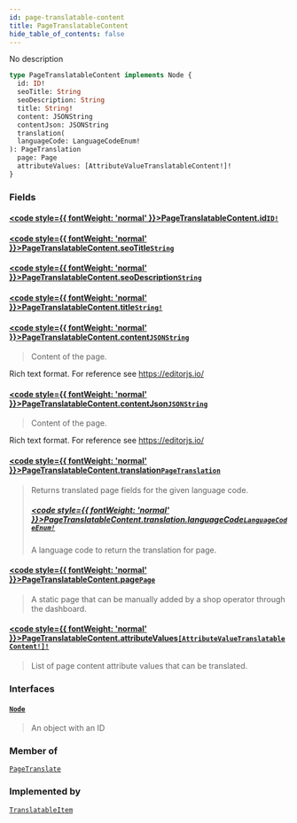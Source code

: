 ```yaml
---
id: page-translatable-content
title: PageTranslatableContent
hide_table_of_contents: false
---
```








No description

```graphql
type PageTranslatableContent implements Node {
  id: ID!
  seoTitle: String
  seoDescription: String
  title: String!
  content: JSONString
  contentJson: JSONString
  translation(
  languageCode: LanguageCodeEnum!
): PageTranslation
  page: Page
  attributeValues: [AttributeValueTranslatableContent!]!
}
```


### Fields

#### [<code style={{ fontWeight: 'normal' }}>PageTranslatableContent.<b>id</b></code>](#)<Bullet />[`ID!`](../../../developer/api-reference/scalars/id) <Badge class="secondary" text="non-null"/> <Badge class="secondary" text="scalar"/>
> 
> 

#### [<code style={{ fontWeight: 'normal' }}>PageTranslatableContent.<b>seoTitle</b></code>](#)<Bullet />[`String`](../../../developer/api-reference/scalars/string) <Badge class="secondary" text="scalar"/>
> 
> 

#### [<code style={{ fontWeight: 'normal' }}>PageTranslatableContent.<b>seoDescription</b></code>](#)<Bullet />[`String`](../../../developer/api-reference/scalars/string) <Badge class="secondary" text="scalar"/>
> 
> 

#### [<code style={{ fontWeight: 'normal' }}>PageTranslatableContent.<b>title</b></code>](#)<Bullet />[`String!`](../../../developer/api-reference/scalars/string) <Badge class="secondary" text="non-null"/> <Badge class="secondary" text="scalar"/>
> 
> 

#### [<code style={{ fontWeight: 'normal' }}>PageTranslatableContent.<b>content</b></code>](#)<Bullet />[`JSONString`](../../../developer/api-reference/scalars/jsonstring) <Badge class="secondary" text="scalar"/>
> Content of the page.

Rich text format. For reference see https://editorjs.io/
> 

#### [<code style={{ fontWeight: 'normal' }}>PageTranslatableContent.<b>contentJson</b></code>](#)<Bullet />[`JSONString`](../../../developer/api-reference/scalars/jsonstring) <Badge class="secondary" text="scalar"/>
> Content of the page.

Rich text format. For reference see https://editorjs.io/
> 

#### [<code style={{ fontWeight: 'normal' }}>PageTranslatableContent.<b>translation</b></code>](#)<Bullet />[`PageTranslation`](../../../developer/api-reference/objects/page-translation) <Badge class="secondary" text="object"/>
> Returns translated page fields for the given language code.
> ##### [<code style={{ fontWeight: 'normal' }}>PageTranslatableContent.translation.<b>languageCode</b></code>](#)<Bullet />[`LanguageCodeEnum!`](../../../developer/api-reference/enums/language-code-enum) <Badge class="secondary" text="non-null"/> <Badge class="secondary" text="enum"/>
> A language code to return the translation for page.
> 

#### [<code style={{ fontWeight: 'normal' }}>PageTranslatableContent.<b>page</b></code>](#)<Bullet />[`Page`](../../../developer/api-reference/objects/page) <Badge class="secondary" text="object"/>
> A static page that can be manually added by a shop operator through the dashboard.
> 

#### [<code style={{ fontWeight: 'normal' }}>PageTranslatableContent.<b>attributeValues</b></code>](#)<Bullet />[`[AttributeValueTranslatableContent!]!`](../../../developer/api-reference/objects/attribute-value-translatable-content) <Badge class="secondary" text="non-null"/> <Badge class="secondary" text="object"/>
> List of page content attribute values that can be translated.
> 

### Interfaces

#### [`Node`](../../../developer/api-reference/interfaces/node) <Badge class="secondary" text="interface"/>
> An object with an ID
> 



### Member of

[`PageTranslate`](../../../developer/api-reference/objects/page-translate)  <Badge class="secondary" text="object"/>

### Implemented by

[`TranslatableItem`](../../../developer/api-reference/unions/translatable-item)  <Badge class="secondary" text="union"/>



